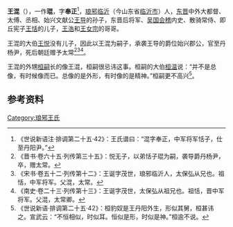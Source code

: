 '''王混'''（{{bd|？||？||}}），一作'''琨'''，字'''奉正'''<ref>《世说新语注·排调第二十五·42》：王氏谱曰：“混字奉正，中军将军恬子，仕至丹阳尹。”</ref>，[[琅邪郡|琅邪]][[临沂县|临沂]]（今山东省[[临沂市|临沂市]]）人，[[东晋|东晋]]中外大都督、太傅、丞相、始兴文献公[[王导|王导]]的孙子，东晋后将军、[[吴郡|吴国]][[会稽郡|会稽]]内史、散骑常侍、即丘宪子[[王恬|王恬]]的儿子，[[王浩_(东晋)|王浩]]和[[王女宗|王女宗]]的哥哥。

王混的大伯[[王悦|王悦]]没有儿子，因此以王混为嗣子，承袭王导的爵位始兴郡公，官至丹杨尹，死后朝廷赠予太常<ref>《晋书·卷六十五·列传第三十五》：悦无子，以弟恬子琨为嗣，袭导爵丹杨尹，卒，赠太常。</ref><ref>《宋书·卷五十二·列传第十二》：王诞字茂世，琅邪临沂人，太保弘从兄也。祖恬，中军将军。父混，太常。</ref><ref>《南史·卷二十三·列传第十三》：王诞字茂世，太保弘从祖兄也。祖恬，晋中军将军。父混，太常卿。</ref>。

王混的外甥[[桓嗣|桓嗣]]长的像王混，桓嗣很忌讳这事。桓嗣的大伯[[桓温|桓温]]说：“并不是总像，有时候像而已。总像的是外形，有时像的是精神。”桓嗣更不高兴<ref>《世说新语·排调第二十五·42》：桓豹奴是王丹阳外生，形似其舅，桓甚讳之。宣武云：“不恒相似，时似耳。恒似是形，时似是神。”桓逾不说。</ref>。

==参考资料==
{{reflist}}

[[Category:琅邪王氏|Category:琅邪王氏]]